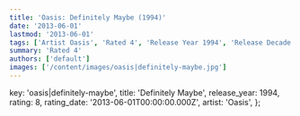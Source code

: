 ```yaml
---
title: 'Oasis: Definitely Maybe (1994)'
date: '2013-06-01'
lastmod: '2013-06-01'
tags: ['Artist Oasis', 'Rated 4', 'Release Year 1994', 'Release Decade 1990']
summary: 'Rated 4'
authors: ['default']
images: ['/content/images/oasis|definitely-maybe.jpg']
---
```


  key: 'oasis|definitely-maybe',
  title: 'Definitely Maybe',
  release_year: 1994,
  rating: 8,
  rating_date: '2013-06-01T00:00:00.000Z',
  artist: 'Oasis',
};

<MusicRating data={data} />
